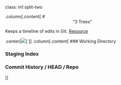 class: m1 split-two

.column[.content[
# <center>"3 Trees"</center>
Keeps a timeline of edits in Git.
[Resource](https://www.atlassian.com/git/tutorials/undoing-changes/git-reset)

.center[![](assets/img/three-trees-scaled.svg)]
]]
.column[.content[
### Working Directory



### Staging Index



### Commit History / HEAD / Repo



]]
